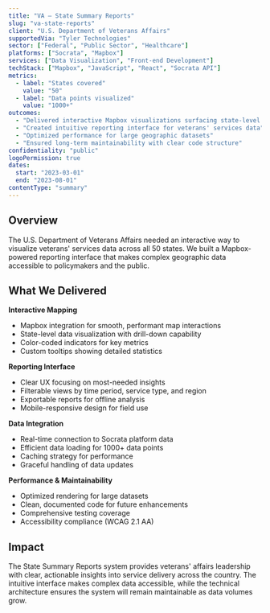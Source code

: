 ```yaml
---
title: "VA — State Summary Reports"
slug: "va-state-reports"
client: "U.S. Department of Veterans Affairs"
supportedVia: "Tyler Technologies"
sector: ["Federal", "Public Sector", "Healthcare"]
platforms: ["Socrata", "Mapbox"]
services: ["Data Visualization", "Front-end Development"]
techStack: ["Mapbox", "JavaScript", "React", "Socrata API"]
metrics:
  - label: "States covered"
    value: "50"
  - label: "Data points visualized"
    value: "1000+"
outcomes:
  - "Delivered interactive Mapbox visualizations surfacing state-level insights"
  - "Created intuitive reporting interface for veterans' services data"
  - "Optimized performance for large geographic datasets"
  - "Ensured long-term maintainability with clear code structure"
confidentiality: "public"
logoPermission: true
dates:
  start: "2023-03-01"
  end: "2023-08-01"
contentType: "summary"
---
```


## Overview

The U.S. Department of Veterans Affairs needed an interactive way to visualize veterans' services data across all 50 states. We built a Mapbox-powered reporting interface that makes complex geographic data accessible to policymakers and the public.

## What We Delivered

**Interactive Mapping**
- Mapbox integration for smooth, performant map interactions
- State-level data visualization with drill-down capability
- Color-coded indicators for key metrics
- Custom tooltips showing detailed statistics

**Reporting Interface**
- Clear UX focusing on most-needed insights
- Filterable views by time period, service type, and region
- Exportable reports for offline analysis
- Mobile-responsive design for field use

**Data Integration**
- Real-time connection to Socrata platform data
- Efficient data loading for 1000+ data points
- Caching strategy for performance
- Graceful handling of data updates

**Performance & Maintainability**
- Optimized rendering for large datasets
- Clean, documented code for future enhancements
- Comprehensive testing coverage
- Accessibility compliance (WCAG 2.1 AA)

## Impact

The State Summary Reports system provides veterans' affairs leadership with clear, actionable insights into service delivery across the country. The intuitive interface makes complex data accessible, while the technical architecture ensures the system will remain maintainable as data volumes grow.
